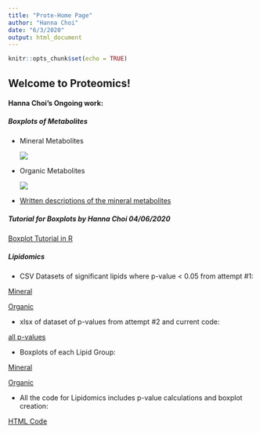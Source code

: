 ```yaml
---
title: "Prote-Home Page"
author: "Hanna Choi"
date: "6/3/2020"
output: html_document
---
```


```r
knitr::opts_chunk$set(echo = TRUE)
```

## Welcome to Proteomics!
   
  
#### Hanna Choi's Ongoing work:  

##### Boxplots of Metabolites

    
  * Mineral Metabolites
  
    ![](Metabolites_Boxplots/mm_plots.png)

  * Organic Metabolites
  
    ![](Metabolites_Boxplots/om_plots.png)
 
  * [Written descriptions of the mineral metabolites](Metabolites_Boxplots/write-up.html)

##### Tutorial for Boxplots by Hanna Choi 04/06/2020

  [Boxplot Tutorial in R](Metabolites_Boxplots/boxplot_tutorial.html)
      
      
##### Lipidomics

   * CSV Datasets of significant lipids where p-value < 0.05 from attempt #1:
  
  [Mineral](Lipidomics/Mineral_Lipids.csv)
  
  [Organic](Lipidomics/Organic_Lipids.csv)
  
  * xlsx of dataset of p-values from attempt #2 and current code:
  
  [all p-values](Lipidomics/p-values_of_Lipids.csv)
  
   * Boxplots of each Lipid Group:
  
  [Mineral](Lipidomics/MineralLipids_Boxplots.pdf)
  
  [Organic](Lipidomics/OrganicLipids_Boxplots.pdf)
  
  * All the code for Lipidomics includes p-value calculations and boxplot creation:
  
  [HTML Code](Lipidmocs/compared_aligned.html)
  